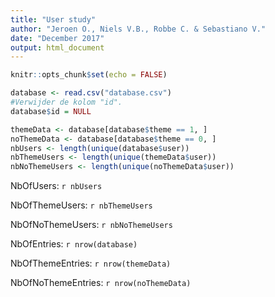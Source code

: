 ```yaml
---
title: "User study"
author: "Jeroen O., Niels V.B., Robbe C. & Sebastiano V."
date: "December 2017"
output: html_document
---
```


```r
knitr::opts_chunk$set(echo = FALSE)
```

```r
database <- read.csv("database.csv")
#Verwijder de kolom "id".
database$id = NULL

themeData <- database[database$theme == 1, ]
noThemeData <- database[database$theme == 0, ]
nbUsers <- length(unique(database$user))
nbThemeUsers <- length(unique(themeData$user))
nbNoThemeUsers <- length(unique(noThemeData$user))
```
NbOfUsers: `r nbUsers`

NbOfThemeUsers: `r nbThemeUsers`

NbOfNoThemeUsers: `r nbNoThemeUsers`

NbOfEntries: `r nrow(database)`

NbOfThemeEntries: `r nrow(themeData)`

NbOfNoThemeEntries: `r nrow(noThemeData)`

